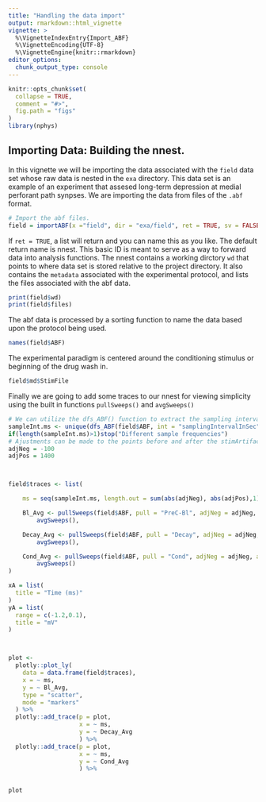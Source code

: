 ```yaml
---
title: "Handling the data import"
output: rmarkdown::html_vignette
vignette: >
  %\VignetteIndexEntry{Import_ABF}
  %\VignetteEncoding{UTF-8}
  %\VignetteEngine{knitr::rmarkdown}
editor_options: 
  chunk_output_type: console
---
```


```r
knitr::opts_chunk$set(
  collapse = TRUE,
  comment = "#>", 
  fig.path = "figs"
)
library(nphys)
```

## Importing Data: Building the nnest.

In this vignette we will be importing the data associated with the `field` data set whose raw data is nested in the `exa` directory. This data set is an example of an experiment that assesed long-term depression at medial perforant path synpses. We are importing the data from files of the `.abf` format.  

```r
# Import the abf files. 
field = importABF(x ="field", dir = "exa/field", ret = TRUE, sv = FALSE)

```

If `ret = TRUE`, a list will return and you can name this as you like. The default return name is nnest. This basic ID is meant to serve as a way to forward data into analysis functions. The nnest contains a working dirctory `wd` that points to where data set is stored relative to the project directory. It also contains the `metadata` associated with the experimental protocol, and lists the files associated with the abf data.

```r
print(field$wd)
print(field$files)
```

The abf data is processed by a sorting function to name the data based upon the protocol being used.

```r
names(field$ABF)
```

The experimental paradigm is centered around the conditioning stimulus or beginning of the drug wash in.

```r
field$md$StimFile
```

Finally we are going to add some traces to our nnest for viewing simplicity using the built in functions `pullSweeps()` and `avgSweeps()`

```r
# We can utilize the dfs_ABF() function to extract the sampling interval 
sampleInt.ms <- unique(dfs_ABF(field$ABF, int = "samplingIntervalInSec", returnList = FALSE))*1000 # convert to ms
if(length(sampleInt.ms)>1)stop("Different sample frequencies")
# Ajustments can be made to the points before and after the stimArtifact identifier as to the range to be isolated.
adjNeg = -100
adjPos = 1400



field$traces <- list(

    ms = seq(sampleInt.ms, length.out = sum(abs(adjNeg), abs(adjPos),1), by =sampleInt.ms),

    Bl_Avg <- pullSweeps(field$ABF, pull = "PreC-Bl", adjNeg = adjNeg, adjPos = adjPos) %>%
        avgSweeps(),

    Decay_Avg <- pullSweeps(field$ABF, pull = "Decay", adjNeg = adjNeg, adjPos = adjPos) %>%
        avgSweeps(),

    Cond_Avg <- pullSweeps(field$ABF, pull = "Cond", adjNeg = adjNeg, adjPos = adjPos) %>%
        avgSweeps()
)
```


```r

xA = list(
  title = "Time (ms)"
)
yA = list(
  range = c(-1.2,0.1),
  title = "mV"
)



plot <-
  plotly::plot_ly(
    data = data.frame(field$traces),
    x = ~ ms,
    y = ~ Bl_Avg,
    type = "scatter",
    mode = "markers"
  ) %>%
  plotly::add_trace(p = plot,
                    x = ~ ms,
                    y = ~ Decay_Avg
                    ) %>% 
  plotly::add_trace(p = plot, 
                    x = ~ ms,
                    y = ~ Cond_Avg
                    ) %>% 
  

plot


```

